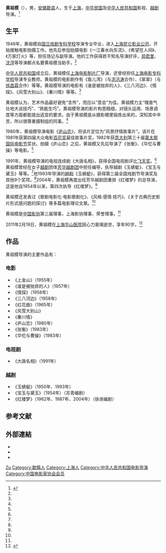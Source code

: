 {{藝人
|姓名 = 黄祖模
|類型 = 導演
|圖片 =<!--建議使用自由版權圖像-->
|圖片尺寸 =
|圖片簡介 =
|本名 =
|外文名 =
|外文 = 
|羅馬拼音 = Huang Zumo
|英文名 =
|暱稱 =
|其他藝名 =
|國籍 = {{PRC}}
|民族 =
|籍貫 = [[安徽|安徽]][[歙县|歙县]]
|出生日期 = {{birth date|1921|8|7}}
|出生地點 = {{CHN-1912}}[[上海|上海]]
|逝世日期 = {{death date and age|2011|2|19|1921|8|7}}
|逝世地點 = {{CHN}}[[上海华山医院|上海华山医院]]
|職業 =
|語言 =
|教育程度 = [[国立戏剧专科学校|国立戏剧专科学校]]导演专业
|宗教信仰 =
|父母 =
|音樂類型 =
|演奏樂器 =
|出道地點 =
|出道作 =
|出道日期 =
|代表作 = 《[[庐山恋|庐山恋]]》
|活躍年代 =
|唱片公司 =
|經紀公司 =
|網站 =
|相關團體 =
|獎項 =
|IMDb =
|現任成員 =
|過往成員 =
|音樂專輯 =
|電影 =
|主持節目 =
|電視劇 =
|廣播劇 =
|舞台劇 =
|書籍 =
}}
'''黄祖模'''（{{bd|1921年|8月7日|2011年|2月19日|catIdx=H黃}}），男，[[安徽|安徽]][[歙县|歙县]]人，生于[[上海|上海]]，[[中华民国|中华民国]]及[[中华人民共和国|中华人民共和国]]影视、[[越剧|越剧]]导演。<ref name=hsdy>{{Cite web |url=http://www.shzgh.org/renda/hsdy/node3523/node3554/userobject1ai41856.html |title=黄祖模，海上电影，2005年9月28日 |accessdate=2013年9月3日 |archive-date=2016年3月4日 |archive-url=https://web.archive.org/web/20160304185838/http://www.shzgh.org/renda/hsdy/node3523/node3554/userobject1ai41856.html |dead-url=no }}</ref>

== 生平 ==
1946年，黄祖模自[[国立戏剧专科学校|国立戏剧专科学校]]导演专业毕业，进入[[上海|上海]][[昆仑影业公司|昆仑影业公司]]，开始接触电影拍摄工作。他先后参加拍摄电影《一江春水向东流》、《希望在人间》、《万家灯火》等，担任场记与副导演。他的工作获得若干知名导演好评，[[郑君里|郑君里]]、[[沈浮|沈浮]]等导演都点名要黄祖模当助手。<ref name=hsdy/>

[[中华人民共和国|中华人民共和国]]成立后，黄祖模任[[上海电影制片厂|上海电影制片厂]]导演，还曾经担任[[上海电影专科学校|上海电影专科学校]]导演专业教师。黄祖模的电影剧作有《鱼儿湾》（与[[洪汛涛|洪汛涛]]合作）、《翠翠》（与[[徐昌霖|徐昌霖]]合作）等等。黄祖模导演的电影有《谁是被抛弃的人》、《三八河边》、《情探》、《风雪大别山》、《秦川情》等等。<ref name=hsdy/>

黄祖模认为，艺术作品最好避免“言传”，而应以“意会”为佳。黄祖模力主“理直气壮地大谈技巧”、“熟能生巧”。黄祖模导演的影片构思精细，对镜头运用、场景调度等方面都能提出适宜的要求。由于黄祖模是从摄影棚里锻炼出来的，深知其中辛苦，所以很尊重摄制组的同事。<ref name=hsdy/>

1980年，黄祖模导演电影《[[庐山恋|庐山恋]]》，将该片定位为“风景抒情故事片”。该片在1981年获第四届大众电影[[百花奖|百花奖]]最佳故事片奖，1982年获[[意大利|意大利]]第三十届[[蒙太那国际电影节|蒙太那国际电影节]]奖状。拍摄《庐山恋》之后，黄祖模又先后导演了《张衡》、《华佗与曹操》等电影。<ref name=hsdy/>

1991年，黄祖模导演的电视连续剧《大唐名相》，获得全国电视剧评比[[飞天奖|飞天奖]]。<ref name=hsdy/>黄祖模曾经在女子[[越剧|越剧]]团体[[芳华越剧团|芳华越剧团]]中担任编导，执导越剧《玉蜻蜓》、《宝玉与黛玉》等等。<ref name=sina/>他1993年导演的[[越剧|越剧]]《玉蜻蜓》，获得第三届全国戏剧节导演奖及其他9个奖项。<ref name=hsdy/>2004年，黄祖模再度出任芳华越剧团重排《红楼梦》的总导演，这是他自1954年以来，第四次执导《红楼梦》。<ref name=sina/>

黄祖模还发表过《歌剧电影化·电影歌剧化》、《风格·感情·技巧》、《关于古典历史影片形式感问题的探讨》等多篇电影理论文章。<ref name=hsdy/>

黄祖模是[[中国影协|中国影协]]第三届理事，上海影协理事、荣誉理事。<ref name=hsdy/>

2011年2月19日，黄祖模在[[上海华山医院|上海华山医院]]因心力衰竭逝世，享年90岁。<ref name=sina>{{Cite web |url=http://ent.sina.com.cn/m/c/2011-02-21/05063235098.shtml |title=《庐山恋》导演黄祖模去世 告别仪式27日举行，新浪，2011年02月21日 |accessdate=2013-09-03 |archive-date=2016-03-04 |archive-url=https://web.archive.org/web/20160304140507/http://ent.sina.com.cn/m/c/2011-02-21/05063235098.shtml |dead-url=no }}</ref>

== 作品 ==
黄祖模导演的主要作品有：

=== 电影 ===
*《上金山》（1955年）
*《谁是被抛弃的人》（1957年）
*《情探》（1958年）
*《三八河边》（1958年）
*《红花曲》（1965年）
*《风雪大别山》
*《秦川情》
*《庐山恋》（1980年）
*《张衡》（1983年）
*《华佗与曹操》（1983年）

=== 电视剧 ===
*《大唐名相》（1991年）

=== 越剧 ===
*《玉蜻蜓》（1950年、1993年）
*《宝玉与黛玉》（1954年）（苏青编剧）
*《红楼梦》（1962年、1987年、2004年）（徐进编剧）

== 参考文献 ==
{{reflist}}

== 外部連結 ==
* {{hkmdb name|4597}}
* {{douban people}}
* {{Mtime people|893364}}

{{中国电影工作者协会第三届理事会}}

{{Authority control}}
{{DEFAULTSORT:Huang黄}}
[[Category:黄姓|Zu]]
[[Category:歙縣人|Category:歙縣人]]
[[Category:上海人|Category:上海人]]
[[Category:中华人民共和国电影导演|Category:中华人民共和国电影导演]]
[[Category:中国电影家协会会员|Category:中国电影家协会会员]]